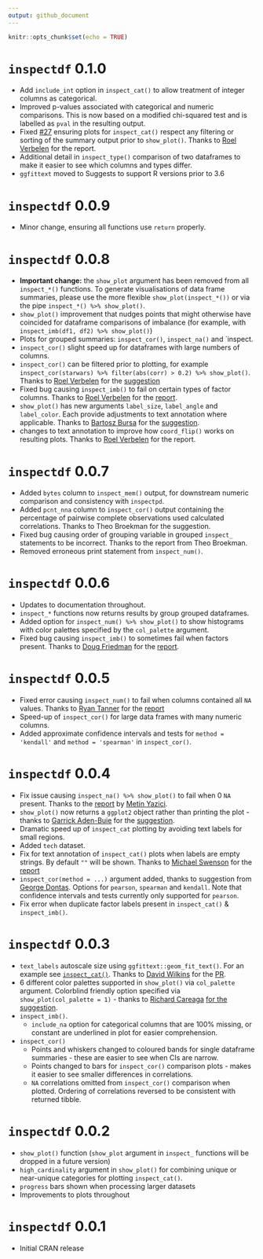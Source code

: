 ```yaml
---
output: github_document
---
```


```r
knitr::opts_chunk$set(echo = TRUE)
```

# `inspectdf` 0.1.0

- Add `include_int` option in `inspect_cat()` to allow treatment of integer columns as categorical.
- Improved p-values associated with categorical and numeric comparisons.  This is now based on a modified chi-squared test and is labelled as `pval` in the resulting output.
- Fixed [#27](https://github.com/alastairrushworth/inspectdf/issues/27) ensuring plots for `inspect_cat()` respect any filtering or sorting of the summary output prior to `show_plot()`.  Thanks to [Roel Verbelen](https://github.com/RoelVerbelen) for the report.
- Additional detail in `inspect_type()` comparison of two dataframes to make it easier to see which columns and types differ.
- `ggfittext` moved to Suggests to support R versions prior to 3.6

# `inspectdf` 0.0.9

- Minor change, ensuring all functions use `return` properly.  

# `inspectdf` 0.0.8

- __Important change:__ the `show_plot` argument has been removed from all `inspect_*()` functions.  To generate visualisations of data frame summaries, please use the more flexible `show_plot(inspect_*())` or via the pipe  `inspect_*() %>% show_plot()`.
- `show_plot()` improvement that nudges points that might otherwise have coincided for dataframe comparisons of imbalance (for example, with `inspect_imb(df1, df2) %>% show_plot()`)  
- Plots for grouped summaries: `inspect_cor()`, `inspect_na()` and `inspect.
- `inspect_cor()` slight speed up for dataframes with large numbers of columns.
- `inspect_cor()` can be filtered prior to plotting, for example `inspect_cor(starwars) %>% filter(abs(corr) > 0.2) %>% show_plot()`.  Thanks to [Roel Verbelen](https://github.com/RoelVerbelen) for the [suggestion](https://github.com/alastairrushworth/inspectdf/issues/24)
- Fixed bug causing `inspect_imb()` to fail on certain types of factor columns.  Thanks to [Roel Verbelen](https://github.com/RoelVerbelen) for the [report](https://github.com/alastairrushworth/inspectdf/issues/26).
- `show_plot()` has new arguments `label_size`, `label_angle` and `label_color`.  Each provide adjustments to text annotation where applicable.  Thanks to [Bartosz Bursa](https://github.com/bartekbursa) for the [suggestion](https://github.com/alastairrushworth/inspectdf/issues/20).
- changes to text annotation to improve how `coord_flip()` works on resulting plots.  Thanks to [Roel Verbelen](https://github.com/RoelVerbelen) for the report.

# `inspectdf` 0.0.7

- Added `bytes` column to `inspect_mem()` output, for downstream numeric comparison and consistency with `inspectpd`.
- Added `pcnt_nna` column to `inspect_cor()` output containing the percentage of pairwise complete observations used calculated correlations.  Thanks to Theo Broekman for the suggestion.
- Fixed bug causing order of grouping variable in grouped `inspect_` statements to be incorrect.  Thanks to the report from Theo Broekman.
- Removed erroneous print statement from `inspect_num()`.

# `inspectdf` 0.0.6

- Updates to documentation throughout.
- `inspect_*` functions now returns results by group grouped dataframes.
- Added option for `inspect_num() %>% show_plot()` to show histograms with color palettes specified by the `col_palette` argument.
- Fixed bug causing `inspect_imb()` to sometimes fail when factors present.  Thanks to [Doug Friedman](https://github.com/doug-friedman) for the [report](https://github.com/alastairrushworth/inspectdf/issues/19).  

# `inspectdf` 0.0.5

- Fixed error causing `inspect_num()` to fail when columns contained all `NA` values.  Thanks to [Ryan Tanner](https://github.com/ryanatanner) for the [report](https://github.com/alastairrushworth/inspectdf/issues/18)
- Speed-up of `inspect_cor()` for large data frames with many numeric columns.
- Added approximate confidence intervals and tests for `method = 'kendall'` and `method = 'spearman'` in `inspect_cor()`.  

# `inspectdf` 0.0.4

-  Fix issue causing `inspect_na() %>% show_plot()` to fail when 0 `NA` present.  Thanks to the [report](https://github.com/alastairrushworth/inspectdf/issues/13) by [Metin Yazici](https://github.com/strboul).
- `show_plot()` now returns a `ggplot2` object rather than printing the plot - thanks to [Garrick Aden-Buie](https://github.com/gadenbuie) for the [suggestion](https://github.com/alastairrushworth/inspectdf/issues/14).
- Dramatic speed up of `inspect_cat` plotting by avoiding text labels for small regions.
- Added `tech` dataset.
- Fix for text annotation of `inspect_cat()` plots when labels are empty strings.  By default `""` will be shown.  Thanks to [Michael Swenson](https://github.com/mwswenson) for the [report](https://github.com/alastairrushworth/inspectdf/issues/12)
- `inspect_cor(method = ...)` argument added, thanks to suggestion from [George Dontas](https://github.com/gd047).  Options for `pearson`, `spearman` and `kendall`.  Note that confidence intervals and tests currently only supported for `pearson`.
- Fix error when duplicate factor labels present in `inspect_cat()` & `inspect_imb()`.

# `inspectdf` 0.0.3

- `text_labels` autoscale size using `ggfittext::geom_fit_text()`.  For an example see [`inspect_cat()`](https://github.com/alastairrushworth/inspectdf#categorical-levels).  Thanks to [David Wilkins](https://github.com/wilkox) for the [PR](https://github.com/alastairrushworth/inspectdf/pull/9).
- 6 different color palettes supported in `show_plot()` via `col_palette` argument.  Colorblind friendly option specified via `show_plot(col_palette = 1)` - thanks to [Richard Careaga](https://github.com/technocrat) [for the suggestion](https://github.com/alastairrushworth/inspectdf/pull/3).
- `inspect_imb()`.  
  - `include_na` option for categorical columns that are 100% missing, or constant are underlined in plot for easier comprehension.
- `inspect_cor()`
  - Points and whiskers changed to coloured bands for single dataframe summaries - these are easier to see when CIs are narrow.  
  - Points changed to bars for `inspect_cor()` comparison plots - makes it easier to see smaller differences in correlations.  
  - `NA` correlations omitted from `inspect_cor()` comparison when plotted.  Ordering of correlations reversed to be consistent with returned tibble.


# `inspectdf` 0.0.2

- `show_plot()` function (`show_plot` argument in `inspect_` functions will be dropped in a future version)
- `high_cardinality` argument in `show_plot()` for combining unique or near-unique categories for plotting `inspect_cat()`.
- `progress` bars shown when processing larger datasets
- Improvements to plots throughout

# `inspectdf` 0.0.1

- Initial CRAN release